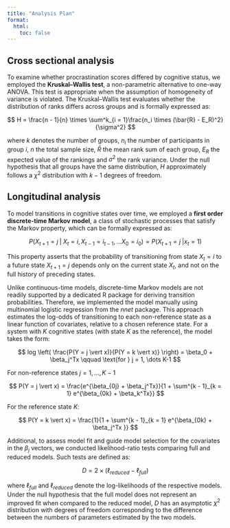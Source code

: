 ```yaml
---
title: "Analysis Plan"
format: 
  html:
    toc: false
---
```


## Cross sectional analysis

To examine whether procrastination scores differed by cognitive status, we employed the **Kruskal–Wallis test**, a non-parametric alternative to one-way ANOVA. This test is appropriate when the assumption of homogeneity of variance is violated. The Kruskal–Wallis test evaluates whether the distribution of ranks differs across groups and is formally expressed as:

$$
H = \frac{n - 1}{n} \times \sum^k_{i = 1}\frac{n_i \times (\bar{R} - E_R)^2}{\sigma^2}
$$

where $k$ denotes the number of groups, $n_i$ the number of participants in group $i$, $n$ the total sample size, $\bar{R}$ the mean rank sum of each group, $E_R$ the expected value of the rankings and $\sigma^2$ the rank variance. Under the null hypothesis that all groups have the same distribution, $H$ approximately follows a $\chi^2$ distribution with $k-1$ degrees of freedom.

## Longitudinal analysis

To model transitions in cognitive states over time, we employed a **first order discrete-time Markov model**, a class of stochastic processes that satisfy the Markov property, which can be formally expressed as:

$$
P(X_{t+1} = j \; \vert \; X_t = i, X_{t-1} = i_{t-1}, \dots X_0 = i_0) = P(X_{t+1} = j \; \vert x_t = 1)
$$

This property asserts that the probability of transitioning from state $X_t = i$ to a future state $X_{t+1} = j$ depends only on the current state $X_t$, and not on the full history of preceding states.

Unlike continuous-time models, discrete-time Markov models are not readily supported by a dedicated R package for deriving transition probabilities. Therefore, we implemented the model manually using multinomial logistic regression from the *nnet* package. This approach estimates the log-odds of transitioning to each non-reference state as a linear function of covariates, relative to a chosen reference state. For a system with $K$ cognitive states (with state $K$ as the reference), the model takes the form:

$$
log \left( \frac{P(Y = j \vert x)}{P(Y = k \vert x)} \right) = \beta_0 + \beta_j^Tx \qquad \text{for } j = 1, \dots K-1
$$

For non-reference states $j = 1, \dots, K - 1$

$$
P(Y = j \vert x) = \frac{e^{\beta_{0j} + \beta_j^Tx}}{1 + \sum^{k - 1}_{k = 1} e^{\beta_{0k} + \beta_k^Tx}}
$$

For the reference state $K$:

$$
P(Y = k \vert x) = \frac{1}{1 + \sum^{k - 1}_{k = 1} e^{\beta_{0k} + \beta_j^Tx }}
$$

Additional, to assess model fit and guide model selection for the covariates in the $\beta_j$ vectors, we conducted likelihood-ratio tests comparing full and reduced models. Such tests are defined as:

$$
D = 2 \times (\ell_{reduced} - \ell_{full})
$$

where $\ell_{full}$ and $\ell_{reduced}$ denote the log-likelihoods of the respective models. Under the null hypothesis that the full model does not represent an improved fit when compared to the reduced model, $D$ has an asymptotic $\chi^2$ distribution with degrees of freedom corresponding to the difference between the numbers of parameters estimated by the two models.




